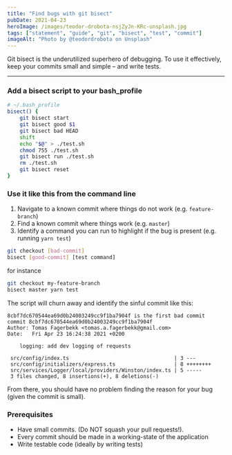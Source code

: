 ```yaml
---
title: "Find bugs with git bisect"
pubDate: 2021-04-23
heroImage: /images/teodor-drobota-nsjZyJn-KRc-unsplash.jpg
tags: ["statement", "guide", "git", "bisect", "test", "commit"]
imageAlt: "Photo by @teodordrobota on Unsplash"
---
```


Git bisect is the underutilized superhero of debugging. To use it effectively, keep your commits small and simple – and write tests.

----

### Add a bisect script to your bash_profile

```bash
# ~/.bash_profile
bisect() {
    git bisect start
    git bisect good $1
    git bisect bad HEAD
    shift
    echo "$@" > ./test.sh
    chmod 755 ./test.sh
    git bisect run ./test.sh
    rm ./test.sh
    git bisect reset
}
```

### Use it like this from the command line

1. Navigate to a known commit where things do not work (e.g. `feature-branch`)
2. Find a known commit where things work (e.g. `master`)
3. Identify a command you can run to highlight if the bug is present (e.g. running `yarn test`)

```bash
git checkout [bad-commit]
bisect [good-commit] [test command]
```

for instance

```bash
git checkout my-feature-branch
bisect master yarn test
```

The script will churn away and identify the sinful commit like this:

```
8cbf7dc670544ea69d0b24003249cc9f1ba7904f is the first bad commit
commit 8cbf7dc670544ea69d0b24003249cc9f1ba7904f
Author: Tomas Fagerbekk <tomas.a.fagerbekk@gmail.com>
Date:   Fri Apr 23 16:24:38 2021 +0200

    logging: add dev logging of requests

 src/config/index.ts                                  | 3 ---
 src/config/initializers/express.ts                   | 8 ++++++++
 src/services/Logger/local/providers/Winston/index.ts | 5 -----
 3 files changed, 8 insertions(+), 8 deletions(-)
```

From there, you should have no problem finding the reason for your bug (given the commit is small).

### Prerequisites

- Have small commits. (Do NOT squash your pull requests!).
- Every commit should be made in a working-state of the application
- Write testable code (ideally by writing tests)
